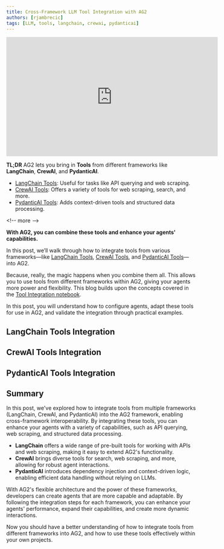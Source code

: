 ```yaml
---
title: Cross-Framework LLM Tool Integration with AG2
authors: [rjambrecic]
tags: [LLM, tools, langchain, crewai, pydanticai]
---
```


<iframe width="560" height="315" src="https://www.youtube.com/embed/B_NTwUoJrew?si=HpN75Qioc12H3R7k" title="YouTube video player" frameborder="0" allow="accelerometer; autoplay; clipboard-write; encrypted-media; gyroscope; picture-in-picture; web-share" referrerpolicy="strict-origin-when-cross-origin" allowfullscreen></iframe>

**TL;DR**
AG2 lets you bring in **Tools** from different frameworks like **LangChain**, **CrewAI**, and **PydanticAI**.

- [LangChain Tools](https://python.langchain.com/v0.1/docs/modules/tools): Useful for tasks like API querying and web scraping.
- [CrewAI Tools](https://github.com/crewAIInc/crewAI-tools/tree/main): Offers a variety of tools for web scraping, search, and more.
- [PydanticAI Tools](https://ai.pydantic.dev/tools/): Adds context-driven tools and structured data processing.

\<!-- more -->

**With AG2, you can combine these tools and enhance your agents' capabilities.**


In this post, we’ll walk through how to integrate tools from various frameworks—like [LangChain Tools](https://python.langchain.com/v0.1/docs/modules/tools),
[CrewAI Tools](https://github.com/crewAIInc/crewAI-tools/tree/main), and [PydanticAI Tools](https://ai.pydantic.dev/tools/)—into AG2.

Because, really, the magic happens when you combine them all. This allows you to use tools from different frameworks within AG2, giving your agents more power and flexibility.
This blog builds upon the concepts covered in the [Tool Integration notebook](/docs/use-cases/notebooks/notebooks/tools_interoperability).

In this post, you will understand how to configure agents, adapt these tools for use in AG2, and validate the integration through practical examples.


## LangChain Tools Integration

<Langchain/>

## CrewAI Tools Integration

<CrewAI/>

## PydanticAI Tools Integration

<PydanticAI/>

## Summary

In this post, we've explored how to integrate tools from multiple frameworks (LangChain, CrewAI, and PydanticAI) into the AG2 framework, enabling cross-framework interoperability. By integrating these tools, you can enhance your agents with a variety of capabilities, such as API querying, web scraping, and structured data processing.

- **LangChain** offers a wide range of pre-built tools for working with APIs and web scraping, making it easy to extend AG2's functionality.
- **CrewAI** brings diverse tools for search, web scraping, and more, allowing for robust agent interactions.
- **PydanticAI** introduces dependency injection and context-driven logic, enabling efficient data handling without relying on LLMs.

With AG2's flexible architecture and the power of these frameworks, developers can create agents that are more capable and adaptable. By following the integration steps for each framework, you can enhance your agents' performance, expand their capabilities, and create more dynamic interactions.

Now you should have a better understanding of how to integrate tools from different frameworks into AG2, and how to use these tools effectively within your own projects.

